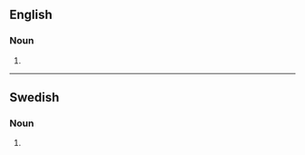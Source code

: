 ==English==

===Noun===
{{head|en|noun form}}

# {{plural of|en|addend}}

----

==Swedish==

===Noun===
{{head|sv|noun form}}

# {{sv-noun-form-indef-gen|addend}}